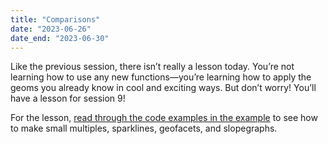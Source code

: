 ```yaml
---
title: "Comparisons"
date: "2023-06-26"
date_end: "2023-06-30"
---
```


Like the previous session, there isn't really a lesson today. You're not learning how to use any new functions—you're learning how to apply the geoms you already know in cool and exciting ways. But don't worry! You'll have a lesson for session 9!

For the lesson, [read through the code examples in the example](/example/08-example.qmd) to see how to make small multiples, sparklines, geofacets, and slopegraphs.
